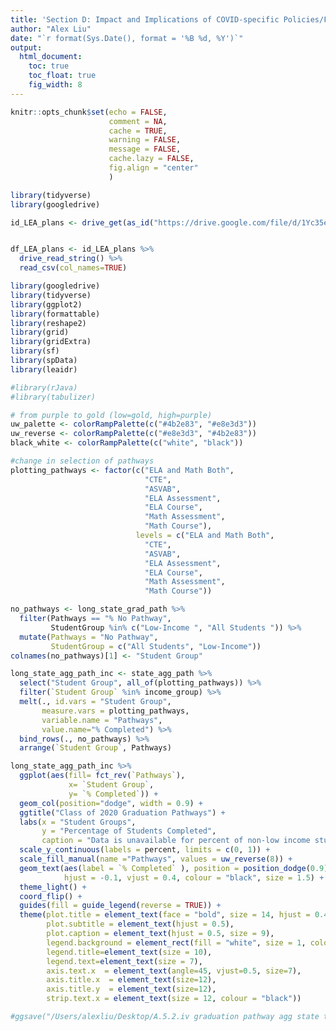```yaml
---
title: 'Section D: Impact and Implications of COVID-specific Policies/Funds'
author: "Alex Liu"
date: "`r format(Sys.Date(), format = '%B %d, %Y')`"
output: 
  html_document:
    toc: true
    toc_float: true
    fig_width: 8
---
```


```r
knitr::opts_chunk$set(echo = FALSE,
                      comment = NA, 
                      cache = TRUE,
                      warning = FALSE,
                      message = FALSE, 
                      cache.lazy = FALSE,
                      fig.align = "center"
                      )
```


```r
library(tidyverse)
library(googledrive)

id_LEA_plans <- drive_get(as_id("https://drive.google.com/file/d/1Yc35em3KL-06Cau-Iy0GBdvyPLO01CRu/view?usp=sharing"))


df_LEA_plans <- id_LEA_plans %>%
  drive_read_string() %>%
  read_csv(col_names=TRUE)
```

```r
library(googledrive)
library(tidyverse)
library(ggplot2)
library(formattable)
library(reshape2)
library(grid)
library(gridExtra)
library(sf)
library(spData)
library(leaidr)

#library(rJava)
#library(tabulizer) 
```

```r
# from purple to gold (low=gold, high=purple)
uw_palette <- colorRampPalette(c("#4b2e83", "#e8e3d3"))
uw_reverse <- colorRampPalette(c("#e8e3d3", "#4b2e83"))
black_white <- colorRampPalette(c("white", "black"))
```


```r

#change in selection of pathways
plotting_pathways <- factor(c("ELA and Math Both",
                              "CTE",
                              "ASVAB",
                              "ELA Assessment",
                              "ELA Course",        
                              "Math Assessment",
                              "Math Course"), 
                            levels = c("ELA and Math Both",
                              "CTE",
                              "ASVAB",
                              "ELA Assessment",
                              "ELA Course",        
                              "Math Assessment",
                              "Math Course"))

no_pathways <- long_state_grad_path %>%
  filter(Pathways == "% No Pathway",
         StudentGroup %in% c("Low-Income ", "All Students ")) %>%
  mutate(Pathways = "No Pathway",
         StudentGroup = c("All Students", "Low-Income"))
colnames(no_pathways)[1] <- "Student Group"

long_state_agg_path_inc <- state_agg_path %>%
  select("Student Group", all_of(plotting_pathways)) %>%
  filter(`Student Group` %in% income_group) %>%
  melt(., id.vars = "Student Group",
       measure.vars = plotting_pathways,
       variable.name = "Pathways",
       value.name="% Completed") %>%
  bind_rows(., no_pathways) %>%
  arrange(`Student Group`, Pathways)

long_state_agg_path_inc %>%
  ggplot(aes(fill= fct_rev(`Pathways`),
             x= `Student Group`, 
             y= `% Completed`)) + 
  geom_col(position="dodge", width = 0.9) +
  ggtitle("Class of 2020 Graduation Pathways") +
  labs(x = "Student Groups", 
       y = "Percentage of Students Completed",
       caption = "Data is unavailable for percent of non-low income students that did not meet graduation pathways") +
  scale_y_continuous(labels = percent, limits = c(0, 1)) +
  scale_fill_manual(name ="Pathways", values = uw_reverse(8)) +
  geom_text(aes(label = `% Completed` ), position = position_dodge(0.9),
            hjust = -0.1, vjust = 0.4, colour = "black", size = 1.5) +
  theme_light() +
  coord_flip() +
  guides(fill = guide_legend(reverse = TRUE)) +
  theme(plot.title = element_text(face = "bold", size = 14, hjust = 0.45),
        plot.subtitle = element_text(hjust = 0.5),
        plot.caption = element_text(hjust = 0.5, size = 9),
        legend.background = element_rect(fill = "white", size = 1, colour = "white"),
        legend.title=element_text(size = 10),
        legend.text=element_text(size = 7),
        axis.text.x  = element_text(angle=45, vjust=0.5, size=7),
        axis.title.x  = element_text(size=12),
        axis.title.y  = element_text(size=12),
        strip.text.x = element_text(size = 12, colour = "black"))

#ggsave("/Users/alexliu/Desktop/A.5.2.iv graduation pathway agg state total w nopath by inc.png")
```



